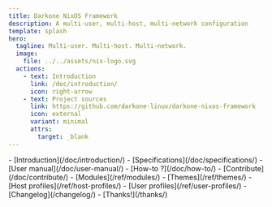 ```yaml
---
title: Darkone NixOS Framework
description: A multi-user, multi-host, multi-network configuration
template: splash
hero:
  tagline: Multi-user. Multi-host. Multi-network.
  image:
    file: ../../assets/nix-logo.svg
  actions:
    - text: Introduction
      link: /doc/introduction/
      icon: right-arrow
    - text: Project sources
      link: https://github.com/darkone-linux/darkone-nixos-framework
      icon: external
      variant: minimal
      attrs:
        target: _blank
---
```



<CardGrid stagger>
  <Card title="Documentation" icon="information">
    - [Introduction](/doc/introduction/)
    - [Specifications](/doc/specifications/)
    - [User manual](/doc/user-manual/)
    - [How-to ?](/doc/how-to/)
    - [Contribute](/doc/contribute/)
  </Card>
  <Card title="References" icon="open-book">
    - [Modules](/ref/modules/)
    - [Themes](/ref/themes/)
    - [Host profiles](/ref/host-profiles/)
    - [User profiles](/ref/user-profiles/)
  </Card>
  <Card title="Informations" icon="rocket">
    - [Changelog](/changelog/)
    - [Thanks!](/thanks/)
  </Card>
</CardGrid>
